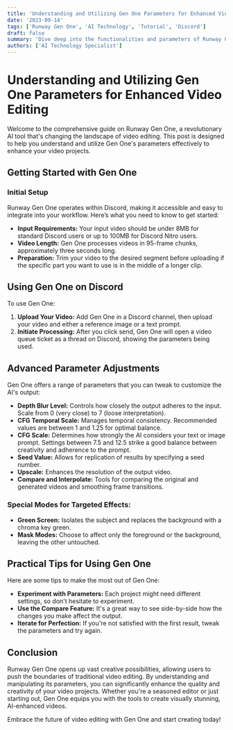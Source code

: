 ```yaml
---
title: 'Understanding and Utilizing Gen One Parameters for Enhanced Video Editing'
date: '2023-09-14'
tags: ['Runway Gen One', 'AI Technology', 'Tutorial', 'Discord']
draft: false
summary: 'Dive deep into the functionalities and parameters of Runway Gen One, as explained in the orientation video. Learn how to optimize your video editing using this powerful AI tool on Discord.'
authors: ['AI Technology Specialist']
---
```


# Understanding and Utilizing Gen One Parameters for Enhanced Video Editing

Welcome to the comprehensive guide on Runway Gen One, a revolutionary AI tool that's changing the landscape of video editing. This post is designed to help you understand and utilize Gen One's parameters effectively to enhance your video projects.

## Getting Started with Gen One

### Initial Setup

Runway Gen One operates within Discord, making it accessible and easy to integrate into your workflow. Here’s what you need to know to get started:

- **Input Requirements:** Your input video should be under 8MB for standard Discord users or up to 100MB for Discord Nitro users.
- **Video Length:** Gen One processes videos in 95-frame chunks, approximately three seconds long.
- **Preparation:** Trim your video to the desired segment before uploading if the specific part you want to use is in the middle of a longer clip.

## Using Gen One on Discord

To use Gen One:

1. **Upload Your Video:** Add Gen One in a Discord channel, then upload your video and either a reference image or a text prompt.
2. **Initiate Processing:** After you click send, Gen One will open a video queue ticket as a thread on Discord, showing the parameters being used.

## Advanced Parameter Adjustments

Gen One offers a range of parameters that you can tweak to customize the AI's output:

- **Depth Blur Level:** Controls how closely the output adheres to the input. Scale from 0 (very close) to 7 (loose interpretation).
- **CFG Temporal Scale:** Manages temporal consistency. Recommended values are between 1 and 1.25 for optimal balance.
- **CFG Scale:** Determines how strongly the AI considers your text or image prompt. Settings between 7.5 and 12.5 strike a good balance between creativity and adherence to the prompt.
- **Seed Value:** Allows for replication of results by specifying a seed number.
- **Upscale:** Enhances the resolution of the output video.
- **Compare and Interpolate:** Tools for comparing the original and generated videos and smoothing frame transitions.

### Special Modes for Targeted Effects:

- **Green Screen:** Isolates the subject and replaces the background with a chroma key green.
- **Mask Modes:** Choose to affect only the foreground or the background, leaving the other untouched.

## Practical Tips for Using Gen One

Here are some tips to make the most out of Gen One:

- **Experiment with Parameters:** Each project might need different settings, so don't hesitate to experiment.
- **Use the Compare Feature:** It's a great way to see side-by-side how the changes you make affect the output.
- **Iterate for Perfection:** If you're not satisfied with the first result, tweak the parameters and try again.

## Conclusion

Runway Gen One opens up vast creative possibilities, allowing users to push the boundaries of traditional video editing. By understanding and manipulating its parameters, you can significantly enhance the quality and creativity of your video projects. Whether you're a seasoned editor or just starting out, Gen One equips you with the tools to create visually stunning, AI-enhanced videos.

Embrace the future of video editing with Gen One and start creating today!

